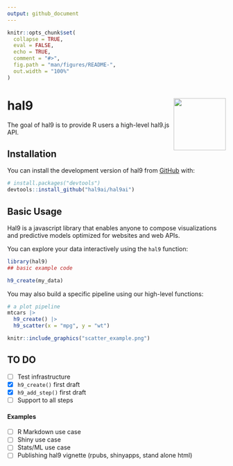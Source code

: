 ```yaml
---
output: github_document
---
```


<!-- README.md is generated from README.Rmd. Please edit that file -->

```r
knitr::opts_chunk$set(
  collapse = TRUE,
  eval = FALSE,
  echo = TRUE,
  comment = "#>",
  fig.path = "man/figures/README-",
  out.width = "100%"
)
```

# hal9 <img src="man/figures/logo.png" align="right" width="120" />

<!-- badges: start -->
<!-- badges: end -->

The goal of hal9 is to provide R users a high-level hal9.js API.

## Installation

You can install the development version of hal9 from [GitHub](https://github.com/) with:

``` r
# install.packages("devtools")
devtools::install_github("hal9ai/hal9ai")
```

## Basic Usage

Hal9 is a javascript library that enables anyone to compose visualizations and predictive models optimized for websites and web APIs.

You can explore your data interactively using the `hal9` function:

```r
library(hal9)
## basic example code

h9_create(my_data)
```

You may also build a specific pipeline using our high-level functions:

```r
# a plot pipeline
mtcars |> 
  h9_create() |> 
  h9_scatter(x = "mpg", y = "wt")
```

```r
knitr::include_graphics("scatter_example.png")
```


## TO DO

- [ ] Test infrastructure
- [x] `h9_create()` first draft
- [x] `h9_add_step()` first draft
- [ ] Support to all steps

#### Examples

- [ ] R Markdown use case
- [ ] Shiny use case 
- [ ] Stats/ML use case
- [ ] Publishing hal9 vignette (rpubs, shinyapps, stand alone html)
